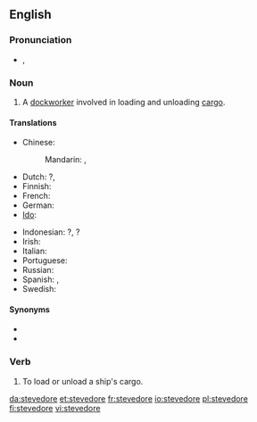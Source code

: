 ==English==
{{wikipedia}}

===Pronunciation===
* {{a|UK}} {{IPA|/ˈstiː.vəˌdɔː(ɹ)/}}, {{SAMPA|/"sti:.v@%dO:(r\)/}}

===Noun===
{{en-noun}}

# A [[dockworker]] involved in loading and unloading [[cargo]].

====Translations====
{{trans-top|dockworker involved in loading and unloading cargo}}
* Chinese:
*: Mandarin: {{t|zh|碼頭工人|sc=Hani}}, {{t|zh|码头工人|tr=mǎtou gōngrén|sc=Hani}}
* Dutch: {{t|nl|dokwerker|m}}?, {{t+|nl|stuwadoor|m}}
* Finnish: {{t+|fi|ahtaaja}}
* French: {{t+|fr|stevedore|m}}
* German: {{t|de|Hafenarbeiter|m}}
* [[Ido]]: {{t-|io|stivisto|xs=Ido}}
{{trans-mid}}
* Indonesian: {{t|id|buruh kapal|xs=Indonesian}}?, {{t-|id|kuli|xs=Indonesian}}?
* Irish: {{t-|ga|stíbheadóir|m|xs=Irish}}
* Italian: {{t-|it|stivatore|m}}
* Portuguese: {{t+|pt|estivador|m}}
* Russian: {{t|ru|грузчик|m|tr=grúzčik}}
* Spanish: {{t|es|estibador|m}}, {{t|es|arrumador|m}}
* Swedish: {{t|sv|stuvare|c}}
{{trans-bottom}}

====Synonyms====
* {{l|en|longshoreman}}
* {{l|en|docker}}

===Verb===
{{en-verb|stevedor|ing}}

# {{transitive}} To load or unload a ship's cargo.

[[da:stevedore]]
[[et:stevedore]]
[[fr:stevedore]]
[[io:stevedore]]
[[pl:stevedore]]
[[fi:stevedore]]
[[vi:stevedore]]